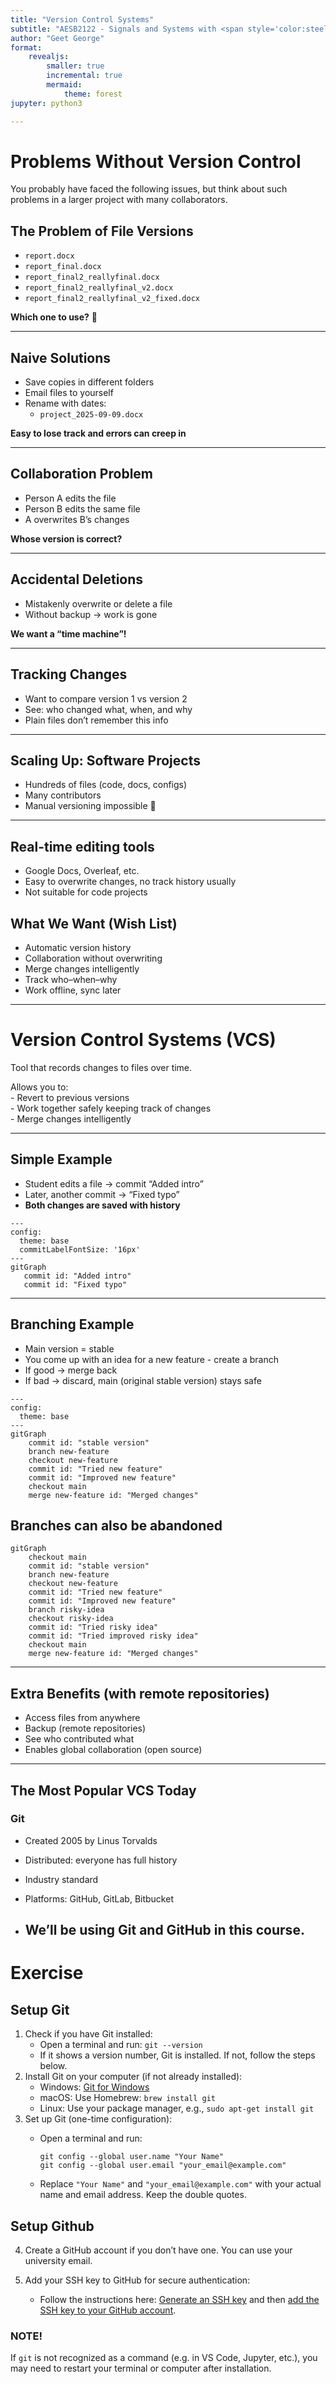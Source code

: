 ```yaml
---
title: "Version Control Systems"
subtitle: "AESB2122 - Signals and Systems with <span style='color:steelblue'>***Python***</span>"
author: "Geet George"
format:
    revealjs:
        smaller: true
        incremental: true
        mermaid:
            theme: forest
jupyter: python3

---
```


# Problems Without Version Control

You probably have faced the following issues, but think about such problems in a larger project with many collaborators.

## The Problem of File Versions

- `report.docx`
- `report_final.docx`
- `report_final2_reallyfinal.docx`
- `report_final2_reallyfinal_v2.docx`
- `report_final2_reallyfinal_v2_fixed.docx`

::: {.fragment .fade-in}

**Which one to use?** 🤔

:::

---

## Naive Solutions

- Save copies in different folders  
- Email files to yourself  
- Rename with dates:  
  - `project_2025-09-09.docx`

::: {.fragment .fade-in}

**Easy to lose track and errors can creep in**

:::

---

## Collaboration Problem

- Person A edits the file  
- Person B edits the same file  
- A overwrites B’s changes  

::: {.fragment .fade-in}

**Whose version is correct?**

:::

---

## Accidental Deletions

- Mistakenly overwrite or delete a file  
- Without backup → work is gone  

::: {.fragment .fade-in}

**We want a "time machine"!**

:::
---

## Tracking Changes

- Want to compare version 1 vs version 2  
- See: who changed what, when, and why  
- Plain files don’t remember this info

---

## Scaling Up: Software Projects

- Hundreds of files (code, docs, configs)  
- Many contributors  
- Manual versioning impossible 🚫

---

## Real-time editing tools

- Google Docs, Overleaf, etc.
- Easy to overwrite changes, no track history usually
- Not suitable for code projects

## What We Want (Wish List)

- Automatic version history  
- Collaboration without overwriting  
- Merge changes intelligently  
- Track who–when–why  
- Work offline, sync later

---

# Version Control Systems (VCS)

Tool that records changes to files over time.

Allows you to:  
- Revert to previous versions  
- Work together safely keeping track of changes  
- Merge changes intelligently  

---

## Simple Example

- Student edits a file → commit "Added intro"  
- Later, another commit → "Fixed typo"  
- **Both changes are saved with history**

::: {.fragment .fade-in}

```mermaid
---
config:
  theme: base
  commitLabelFontSize: '16px'
---
gitGraph
   commit id: "Added intro"
   commit id: "Fixed typo"
```
:::
---

## Branching Example

- Main version = stable  
- You come up with an idea for a new feature - create a branch
- If good → merge back  
- If bad → discard, main (original stable version) stays safe

::: {.fragment .fade-in}
```mermaid
---
config:
  theme: base
---
gitGraph
    commit id: "stable version"
    branch new-feature
    checkout new-feature
    commit id: "Tried new feature"
    commit id: "Improved new feature"
    checkout main
    merge new-feature id: "Merged changes"
```
::: 

## Branches can also be abandoned

::: {.fragment .fade-in}

```mermaid
gitGraph
    checkout main
    commit id: "stable version"
    branch new-feature
    checkout new-feature
    commit id: "Tried new feature"
    commit id: "Improved new feature"
    branch risky-idea
    checkout risky-idea
    commit id: "Tried risky idea"
    commit id: "Tried improved risky idea"
    checkout main
    merge new-feature id: "Merged changes"
```

::: 

---

## Extra Benefits (with remote repositories)

- Access files from anywhere  
- Backup (remote repositories)
- See who contributed what  
- Enables global collaboration (open source)

---

## The Most Popular VCS Today

### Git

- Created 2005 by Linus Torvalds  
- Distributed: everyone has full history  
- Industry standard  
- Platforms: GitHub, GitLab, Bitbucket

- We'll be using Git and GitHub in this course. 
---

# Exercise

## Setup Git

1. Check if you have Git installed:
   - Open a terminal and run: `git --version`
   - If it shows a version number, Git is installed. If not, follow the steps below.

2. Install Git on your computer (if not already installed):
   - Windows: [Git for Windows](https://git-scm.com/download/win)
   - macOS: Use Homebrew: `brew install git`
   - Linux: Use your package manager, e.g., `sudo apt-get install git`

3. Set up Git (one-time configuration):
   - Open a terminal and run:
     ```
     git config --global user.name "Your Name"
     git config --global user.email "your_email@example.com"
     ```   
   - Replace `"Your Name"` and `"your_email@example.com"` with your actual name and email address. Keep the double quotes.

## Setup Github

4. Create a GitHub account if you don't have one. You can use your university email.

5. Add your SSH key to GitHub for secure authentication:
   - Follow the instructions here: [Generate an SSH key](https://docs.github.com/en/authentication/connecting-to-github-with-ssh/generating-a-new-ssh-key-and-adding-it-to-the-ssh-agent) and then [add the SSH key to your GitHub account](https://docs.github.com/en/authentication/connecting-to-github-with-ssh/adding-a-new-ssh-key-to-your-github-account).


### NOTE!

If `git` is not recognized as a command (e.g. in VS Code, Jupyter, etc.), you may need to restart your terminal or computer after installation. 
